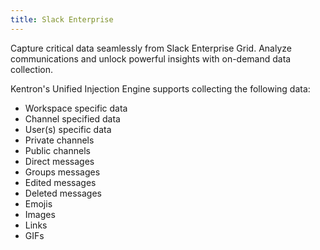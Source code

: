 ```yaml
---
title: Slack Enterprise
---
```


Capture critical data seamlessly from Slack Enterprise Grid. Analyze communications and unlock powerful insights with on-demand data collection.

Kentron's Unified Injection Engine supports collecting the following data:

- Workspace specific data 
- Channel specified data 
- User(s) specific data 
- Private channels 
- Public channels 
- Direct messages
- Groups messages 
- Edited messages 
- Deleted messages 
- Emojis
- Images 
- Links 
- GIFs
